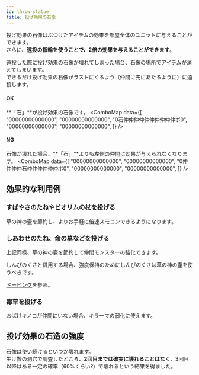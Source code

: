 ```yaml
---
id: throw-statue
title: 投げ効果の石像
---
```



投げ効果の石像はぶつけたアイテムの効果を部屋全体のユニットに与えることができます。  
さらに、**遠投の指輪を使うことで、2倍の効果を与えることができます**。

遠投した際に投げ効果の石像が壊れてしまった場合、石像の場所でアイテムが消えてしまいます。  
できるだけ投げ効果の石像がラストにくるよう（仲間に先にあたるように）に遠投します。

#### OK
**「石」**が投げ効果の石像です。
<ComboMap data={[
    "00000000000000",
    "00000000000000",
    "0石仲仲仲仲仲仲仲仲仲仲ポ0",
    "00000000000000",
    "00000000000000",
]} />

#### NG
石像が壊れた場合、**「石」**よりも左側の仲間に効果が与えられなくなります。
<ComboMap data={[
    "00000000000000",
    "00000000000000",
    "0仲仲仲仲石仲仲仲仲仲仲ポ0",
    "00000000000000",
    "00000000000000",
]} />


## 効果的な利用例
### すばやさのたねやピオリムの杖を投げる
草の神の壷を節約し、よりお手軽に倍速スモコンできるようになります。

### しあわせのたね、命の草などを投げる
上記同様、草の神の壷を節約して仲間モンスターの強化できます。

しんぴのくさと併用する場合、強度保持のためにしんぴのくさは草の神の壷を使うべきです。

[ドーピング](./doping.mdx)を参照。

### 毒草を投げる
おばけキノコが仲間にいない場合、キラーマの弱化に使えます。


## 投げ効果の石造の強度
石像は使い続けるといつか壊れます。  
生け贄の洞穴で調査したところ、**2回目までは確実に壊れることはなく**、3回目以降はある一定の確率（60%くらい?）で壊れるという結果を得ました。

